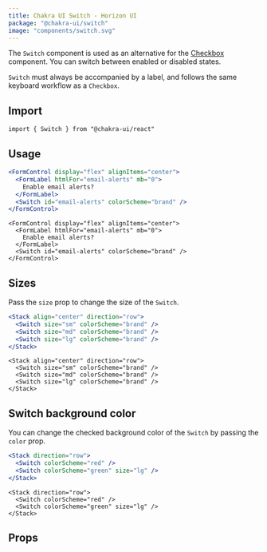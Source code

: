 ```yaml
---
title: Chakra UI Switch - Horizon UI
package: "@chakra-ui/switch"
image: "components/switch.svg"
---
```


The `Switch` component is used as an alternative for the
[Checkbox](/docs-horizon-ui-dashboard/docs/form/checkbox) component. You can
switch between enabled or disabled states.

`Switch` must always be accompanied by a label, and follows the same keyboard
workflow as a `Checkbox`.

## Import

```tsx
import { Switch } from "@chakra-ui/react"
```

## Usage

```jsx
<FormControl display="flex" alignItems="center">
  <FormLabel htmlFor="email-alerts" mb="0">
    Enable email alerts?
  </FormLabel>
  <Switch id="email-alerts" colorScheme="brand" />
</FormControl>
```

```tsx
<FormControl display="flex" alignItems="center">
  <FormLabel htmlFor="email-alerts" mb="0">
    Enable email alerts?
  </FormLabel>
  <Switch id="email-alerts" colorScheme="brand" />
</FormControl>
```

## Sizes

Pass the `size` prop to change the size of the `Switch`.

```jsx
<Stack align="center" direction="row">
  <Switch size="sm" colorScheme="brand" />
  <Switch size="md" colorScheme="brand" />
  <Switch size="lg" colorScheme="brand" />
</Stack>
```

```tsx
<Stack align="center" direction="row">
  <Switch size="sm" colorScheme="brand" />
  <Switch size="md" colorScheme="brand" />
  <Switch size="lg" colorScheme="brand" />
</Stack>
```

## Switch background color

You can change the checked background color of the `Switch` by passing the
`color` prop.

```jsx
<Stack direction="row">
  <Switch colorScheme="red" />
  <Switch colorScheme="green" size="lg" />
</Stack>
```

```tsx
<Stack direction="row">
  <Switch colorScheme="red" />
  <Switch colorScheme="green" size="lg" />
</Stack>
```

## Props

<PropsTable of="Switch" />
